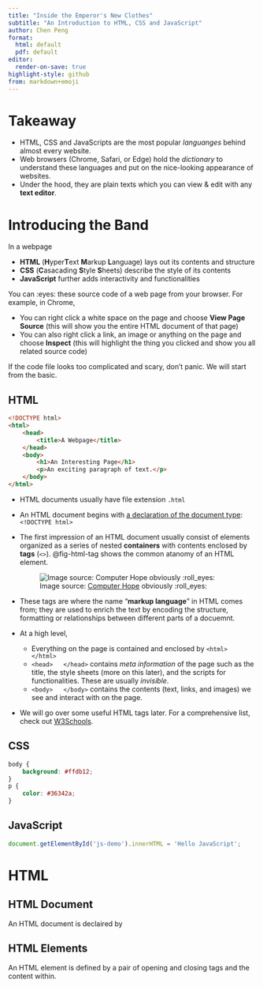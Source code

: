 ```yaml
---
title: "Inside the Emperor's New Clothes"
subtitle: "An Introduction to HTML, CSS and JavaScript"
author: Chen Peng
format: 
  html: default
  pdf: default
editor:
  render-on-save: true
highlight-style: github
from: markdown+emoji
---
```


# Takeaway

* HTML, CSS and JavaScripts are the most popular _languanges_ behind almost every website.
* Web browsers (Chrome, Safari, or Edge) hold the _dictionary_ to understand these languages and put on the nice-looking appearance of websites.
* Under the hood, they are plain texts which you can view & edit with any <b>text editor</b>. 

# Introducing the Band

In a webpage

* **HTML** (**H**yper**T**ext **M**arkup **L**anguage) lays out its contents and structure
* **CSS** (**C**asacading **S**tyle **S**heets) describe the style of its contents
* **JavaScript** further adds interactivity and functionalities

You can :eyes: these source code of a web page from your browser.
For example, in Chrome, 

* You can right click a white space on the page and choose **View Page Source** (this will show you the entire HTML document of that page)
* You can also right click a link, an image or anything on the page and choose **Inspect** (this will highlight the thing you clicked and show you all related source code)

If the code file looks too complicated and scary, don't panic.
We will start from the basic.

## HTML

```html
<!DOCTYPE html>
<html>
    <head>
        <title>A Webpage</title>
    </head>
    <body>
        <h1>An Interesting Page</h1>
        <p>An exciting paragraph of text.</p>
    </body>
</html>
```

* HTML documents usually have file extension `.html`
* An HTML document begins with [a declaration of the document type](https://en.wikipedia.org/wiki/Document_type_declaration): `<!DOCTYPE html>`
* The first impression of an HTML document usually consist of elements organized as a series of nested **containers** with contents enclosed by **tags** (`<>`). @fig-html-tag shows the common atanomy of an HTML element.

  ![Image source: [Computer Hope](https://www.computerhope.com/jargon/c/container-tag.htm)  obviously :roll_eyes:](https://www.computerhope.com/jargon/h/html-tag-breakdown.png){#fig-html-tag fig-align="center"}
* These tags are where the name "**markup language**" in HTML comes from; they are used to enrich the text by encoding the structure, formatting or relationships between different parts of a docuemnt.
* At a high level, 
  * Everything on the page is contained and enclosed by `<html>   </html>`
  * `<head>   </head>` contains _meta information_ of the page such as the title, the style sheets (more on this later), and the scripts for functionalities. These are usually _invisible_.
  * `<body>   </body>` contains the contents (text, links, and images) we see and interact with on the page.
* We will go over some useful HTML tags later. For a comprehensive list, check out [W3Schools](https://www.w3schools.com/TAGS/default.asp).
 
## CSS

```css
body {
    background: #ffdb12;
}
p {
    color: #36342a;
}
```

## JavaScript

```js
document.getElementById('js-demo').innerHTML = 'Hello JavaScript';
```

# HTML

## HTML Document

An HTML document is declaired by 

## HTML Elements

An HTML element is defined by a pair of opening and closing tags and the content within.